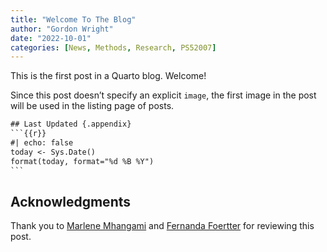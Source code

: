 ```yaml
---
title: "Welcome To The Blog"
author: "Gordon Wright"
date: "2022-10-01"
categories: [News, Methods, Research, PS52007]
---
```


This is the first post in a Quarto blog. Welcome!



Since this post doesn't specify an explicit `image`, the first image in the post will be used in the listing page of posts.


```` default
## Last Updated {.appendix}
```{{r}}
#| echo: false
today <- Sys.Date()
format(today, format="%d %B %Y")
```
````

<!--------------- appendices go here ----------------->

## Acknowledgments {.appendix}

Thank you to [Marlene Mhangami](https://twitter.com/marlene_zw) and [Fernanda Foertter](https://twitter.com/hpcprogrammer) for reviewing this post.


